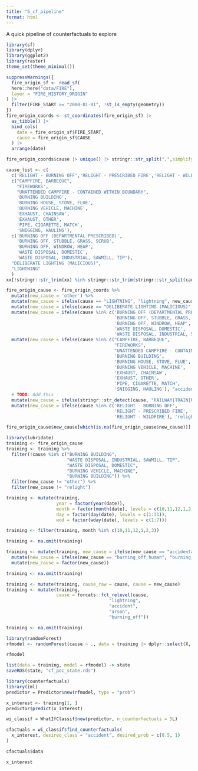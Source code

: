 ```yaml
---
title: "5_cf_pipeline"
format: html
---
```


A quick pipeline of counterfactuals to explore

```r
library(sf)
library(dplyr)
library(ggplot2)
library(raster)
theme_set(theme_minimal())
```


```r
suppressWarnings({
  fire_origin_sf <- read_sf(
  here::here("data/FIRE"), 
  layer = "FIRE_HISTORY_ORIGIN"
) |>
  filter(FIRE_START >= "2000-01-01", !st_is_empty(geometry))
})
fire_origin_coords <- st_coordinates(fire_origin_sf) |>
  as_tibble() |>
  bind_cols(
    date = fire_origin_sf$FIRE_START,
    cause = fire_origin_sf$CAUSE
  ) |>
  arrange(date)
```

```r
fire_origin_coords$cause |> unique() |> stringr::str_split(",",simplify = TRUE) -> xx

cause_list <- c(
  c('RELIGHT - BURNING OFF','RELIGHT - PRESCRIBED FIRE','RELIGHT - WILDFIRE'),
  c("CAMPFIRE, BARBEQUE",
    "FIREWORKS",
    "UNATTENDED CAMPFIRE - CONTAINED WITHIN BOUNDARY",
    'BURNING BUILDING',
    'BURNING HOUSE, STOVE, FLUE',
    'BURNING VEHICLE, MACHINE',
    'EXHAUST, CHAINSAW',
    'EXHAUST, OTHER',
    'PIPE, CIGARETTE, MATCH',
    'SNIGGING, HAULING'),
  c('BURNING OFF (DEPARTMENTAL PRESCRIBED)',
    'BURNING OFF, STUBBLE, GRASS, SCRUB',
    'BURNING OFF, WINDROW, HEAP',
    'WASTE DISPOSAL, DOMESTIC',
    'WASTE DISPOSAL, INDUSTRIAL, SAWMILL, TIP'), 
  "DELIBERATE LIGHTING (MALICIOUS)", 
  "LIGHTNING"
  ) 
xx[!stringr::str_trim(xx) %in% stringr::str_trim(stringr::str_split(cause_list, ",", simplify = TRUE))]
```


```r
fire_origin_cause <- fire_origin_coords %>%
  mutate(new_cause = 'other') %>%
  mutate(new_cause = ifelse(cause == "LIGHTNING", "lightning", new_cause)) %>%
  mutate(new_cause = ifelse(cause == "DELIBERATE LIGHTING (MALICIOUS)", "arson", new_cause)) %>%
  mutate(new_cause = ifelse(cause %in% c('BURNING OFF (DEPARTMENTAL PRESCRIBED)',
                                         'BURNING OFF, STUBBLE, GRASS, SCRUB',
                                         'BURNING OFF, WINDROW, HEAP',
                                         'WASTE DISPOSAL, DOMESTIC',
                                         'WASTE DISPOSAL, INDUSTRIAL, SAWMILL, TIP'), 'burning_off_human', new_cause)) %>%
  mutate(new_cause = ifelse(cause %in% c("CAMPFIRE, BARBEQUE",
                                         "FIREWORKS",
                                         "UNATTENDED CAMPFIRE - CONTAINED WITHIN BOUNDARY",
                                         'BURNING BUILDING',
                                         'BURNING HOUSE, STOVE, FLUE',
                                         'BURNING VEHICLE, MACHINE',
                                         'EXHAUST, CHAINSAW',
                                         'EXHAUST, OTHER',
                                         'PIPE, CIGARETTE, MATCH',
                                         'SNIGGING, HAULING'), "accidental_human", new_cause)) %>%
  # TODO: Add this
  mutate(new_cause = ifelse(stringr::str_detect(cause, "RAILWAY|TRAIN|POWER TRANSMISSION"), "accidental_human", new_cause)) %>%
  mutate(new_cause = ifelse(cause %in% c('RELIGHT - BURNING OFF',
                                         'RELIGHT - PRESCRIBED FIRE',
                                         'RELIGHT - WILDFIRE'), 'relight', new_cause))

fire_origin_cause$new_cause[which(is.na(fire_origin_cause$new_cause))] <- 'other'
```

```r
library(lubridate)
training <- fire_origin_cause
training <- training %>%
  filter(!cause %in% c("BURNING BUILDING",
                       "WASTE DISPOSAL, INDUSTRIAL, SAWMILL, TIP",
                       "WASTE DISPOSAL, DOMESTIC",
                       "BURNING VEHICLE, MACHINE",
                       "BURNING BUILDING")) %>%
  filter(new_cause != "other") %>%
  filter(new_cause != "relight")

training <- mutate(training,
                   year = factor(year(date)),
                   month = factor(month(date), levels = c(10,11,12,1,2,3)),
                   day = factor(day(date), levels = c(1:31)),
                   wod = factor(wday(date), levels = c(1:7)))

training <- filter(training, month %in% c(10,11,12,1,2,3))

training <- na.omit(training)

training <- mutate(training, new_cause = ifelse(new_cause == "accidental_human", "accident", new_cause)) %>%
  mutate(new_cause = ifelse(new_cause == "burning_off_human", "burning_off", new_cause)) %>%
  mutate(new_cause = factor(new_cause))

training <- na.omit(training)

training <- mutate(training, cause_raw = cause, cause = new_cause)
training <- mutate(training,
                   cause = forcats::fct_relevel(cause,
                                       "lightning",
                                       "accident",
                                       "arson",
                                       "burning_off"))

training <- na.omit(training)
```

```r
library(randomForest)
rfmodel <- randomForest(cause ~ ., data = training |> dplyr::select(X, Y, year, month, day, wod, cause))
```

```r
rfmodel
```

```r
list(data = training, model = rfmodel) -> state
saveRDS(state, "cf_poc_state.rds")
```

```r
library(counterfactuals)
library(iml)
predictor = Predictor$new(rfmodel, type = "prob")
```

```r
x_interest <- training[1, ]
predictor$predict(x_interest)
```


```r
wi_classif = WhatIfClassif$new(predictor, n_counterfactuals = 5L)
```

```r
cfactuals = wi_classif$find_counterfactuals(
  x_interest, desired_class = "accident", desired_prob = c(0.5, 1)
)
```

```r
cfactuals$data
```

```r
x_interest
```


